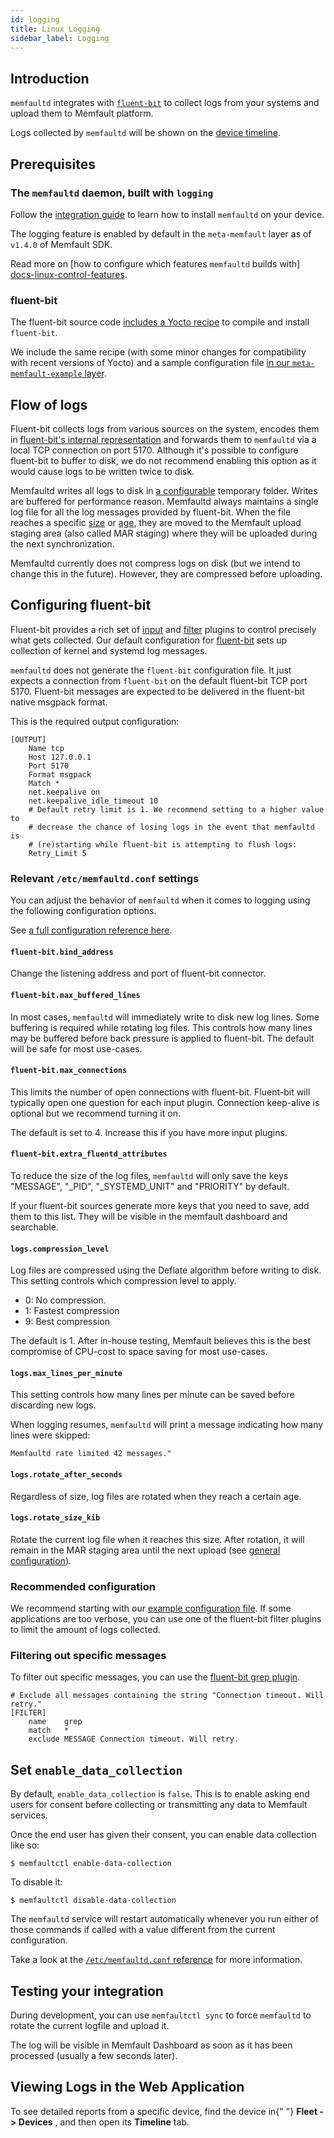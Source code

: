 ```yaml
---
id: logging
title: Linux Logging
sidebar_label: Logging
---
```



## Introduction

`memfaultd` integrates with [`fluent-bit`][fluent-bit-homepage] to collect logs
from your systems and upload them to Memfault platform.

Logs collected by `memfaultd` will be shown on the [device
timeline][docs-timeline].

[fluent-bit-homepage]: https://www.fluentbit.io

## Prerequisites

### The `memfaultd` daemon, built with `logging`

Follow the [integration guide][docs-linux-integration] to learn how to install
`memfaultd` on your device.

The logging feature is enabled by default in the `meta-memfault` layer as of
`v1.4.0` of Memfault SDK.

Read more on [how to configure which features `memfaultd` builds with]
[docs-linux-control-features].

[example-enable-logging]:
  https://github.com/memfault/memfault-linux-sdk/blob/-/meta-memfault-example/recipes-memfault/memfaultd/memfaultd.bbappend

### fluent-bit

The fluent-bit source code [includes a Yocto recipe][fluent-bit-recipe] to
compile and install `fluent-bit`.

We include the same recipe (with some minor changes for compatibility with
recent versions of Yocto) and a sample configuration file [in our
`meta-memfault-example` layer][fluent-bit-recipe-memfault].

[fluent-bit-recipe]:
  https://github.com/fluent/fluent-bit/blob/v2.0.9/fluent-bit_2.0.9.bb
[fluent-bit-recipe-memfault]:
  https://github.com/memfault/memfault-linux-sdk/blob/-/meta-memfault-example/recipes-extended/fluent-bit

## Flow of logs

Fluent-bit collects logs from various sources on the system, encodes them in
[fluent-bit's internal representation][fluent-bit-key-concepts] and forwards
them to `memfaultd` via a local TCP connection on port 5170. Although it's
possible to configure fluent-bit to buffer to disk, we do not recommend enabling
this option as it would cause logs to be written twice to disk.

Memfaultd writes all logs to disk in [a configurable](#logstmp_folder) temporary
folder. Writes are buffered for performance reason. Memfaultd always maintains a
single log file for all the log messages provided by fluent-bit. When the file
reaches a specific [size](#logsrotate_size_kib) or
[age](#logsrotate_after_seconds), they are moved to the Memfault upload staging
area (also called MAR staging) where they will be uploaded during the next
synchronization.

Memfaultd currently does not compress logs on disk (but we intend to change this
in the future). However, they are compressed before uploading.

[fluent-bit-key-concepts]:
  https://docs.fluentbit.io/manual/concepts/key-concepts

## Configuring fluent-bit

Fluent-bit provides a rich set of [input][fluent-bit-inputs] and
[filter][fluent-bit-filters] plugins to control precisely what gets collected.
Our default configuration for [fluent-bit][fluent-bit-default-conf] sets up
collection of kernel and systemd log messages.

`memfaultd` does not generate the `fluent-bit` configuration file. It just
expects a connection from `fluent-bit` on the default fluent-bit TCP port 5170.
Fluent-bit messages are expected to be delivered in the fluent-bit native
msgpack format.

This is the required output configuration:

```
[OUTPUT]
	Name tcp
	Host 127.0.0.1
	Port 5170
	Format msgpack
	Match *
	net.keepalive on
	net.keepalive_idle_timeout 10
	# Default retry limit is 1. We recommend setting to a higher value to
	# decrease the chance of losing logs in the event that memfaultd is
	# (re)starting while fluent-bit is attempting to flush logs:
	Retry_Limit 5
```

[fluent-bit-inputs]: https://docs.fluentbit.io/manual/pipeline/inputs
[fluent-bit-filters]: https://docs.fluentbit.io/manual/pipeline/filters
[fluent-bit-default-conf]:
  https://github.com/memfault/memfault-linux-sdk/blob/-/meta-memfault-example/recipes-extended/fluent-bit/files/fluent-bit.conf

### Relevant `/etc/memfaultd.conf` settings

You can adjust the behavior of `memfaultd` when it comes to logging using the
following configuration options.

See [a full configuration reference here][docs-configuration].

#### `fluent-bit.bind_address`

Change the listening address and port of fluent-bit connector.

#### `fluent-bit.max_buffered_lines`

In most cases, `memfaultd` will immediately write to disk new log lines. Some
buffering is required while rotating log files. This controls how many lines may
be buffered before back pressure is applied to fluent-bit. The default will be
safe for most use-cases.

#### `fluent-bit.max_connections`

This limits the number of open connections with fluent-bit. Fluent-bit will
typically open one question for each input plugin. Connection keep-alive is
optional but we recommend turning it on.

The default is set to 4. Increase this if you have more input plugins.

#### `fluent-bit.extra_fluentd_attributes`

To reduce the size of the log files, `memfaultd` will only save the keys
"MESSAGE", "\_PID", "\_SYSTEMD_UNIT" and "PRIORITY" by default.

If your fluent-bit sources generate more keys that you need to save, add them to
this list. They will be visible in the memfault dashboard and searchable.

#### `logs.compression_level`

Log files are compressed using the Deflate algorithm before writing to disk.
This setting controls which compression level to apply.

- 0: No compression.
- 1: Fastest compression
- 9: Best compression

The default is 1. After in-house testing, Memfault believes this is the best
compromise of CPU-cost to space saving for most use-cases.

#### `logs.max_lines_per_minute`

This setting controls how many lines per minute can be saved before discarding
new logs.

When logging resumes, `memfaultd` will print a message indicating how many lines
were skipped:

```
Memfaultd rate limited 42 messages."
```

#### `logs.rotate_after_seconds`

Regardless of size, log files are rotated when they reach a certain age.

#### `logs.rotate_size_kib`

Rotate the current log file when it reaches this size. After rotation, it will
remain in the MAR staging area until the next upload (see [general
configuration][docs-configuration]).

### Recommended configuration

We recommend starting with our [example configuration
file][fluent-bit-default-conf]. If some applications are too verbose, you can
use one of the fluent-bit filter plugins to limit the amount of logs collected.

### Filtering out specific messages

To filter out specific messages, you can use the [fluent-bit grep
plugin][fluent-bit-grep].

```
# Exclude all messages containing the string "Connection timeout. Will retry."
[FILTER]
    name    grep
    match   *
    exclude MESSAGE Connection timeout. Will retry.
```

[fluent-bit-grep]: https://docs.fluentbit.io/manual/pipeline/filters/grep

## Set `enable_data_collection`

By default, `enable_data_collection` is `false`. This is to enable asking end
users for consent before collecting or transmitting any data to Memfault
services.

Once the end user has given their consent, you can enable data collection like
so:

```shell
$ memfaultctl enable-data-collection
```

To disable it:

```shell
$ memfaultctl disable-data-collection
```

The `memfaultd` service will restart automatically whenever you run either of
those commands if called with a value different from the current configuration.

Take a look at the [`/etc/memfaultd.conf` reference][docs-configuration] for
more information.

## Testing your integration

During development, you can use `memfaultctl sync` to force `memfaultd` to
rotate the current logfile and upload it.

The log will be visible in Memfault Dashboard as soon as it has been processed
(usually a few seconds later).

## Viewing Logs in the Web Application

<p>
  To see detailed reports from a specific device, find the device in{" "}
  <ProjectMagicLink path="/devices">
    <b>Fleet -> Devices</b>
  </ProjectMagicLink>
  , and then open its <b>Timeline</b> tab.
</p>

[docs-linux-control-features]:
  /docs/linux/integration-guide#optional-opt-out-of-memfaultd-built-in-features
[docs-linux-integration]: /docs/linux/integration-guide
[docs-configuration]: /docs/linux/reference-memfaultd-configuration
[docs-timeline]: /docs/platform/introduction/#metrics
